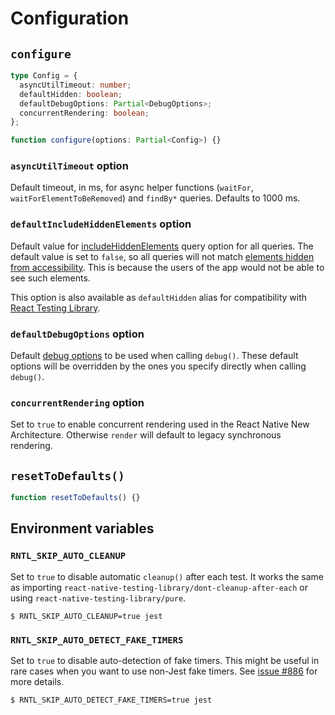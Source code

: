# Configuration

## `configure`

```ts
type Config = {
  asyncUtilTimeout: number;
  defaultHidden: boolean;
  defaultDebugOptions: Partial<DebugOptions>;
  concurrentRendering: boolean;
};

function configure(options: Partial<Config>) {}
```

### `asyncUtilTimeout` option

Default timeout, in ms, for async helper functions (`waitFor`, `waitForElementToBeRemoved`) and `findBy*` queries. Defaults to 1000 ms.

### `defaultIncludeHiddenElements` option

Default value for [includeHiddenElements](docs/api/queries#includehiddenelements-option) query option for all queries. The default value is set to `false`, so all queries will not match [elements hidden from accessibility](#ishiddenfromaccessibility). This is because the users of the app would not be able to see such elements.

This option is also available as `defaultHidden` alias for compatibility with [React Testing Library](https://testing-library.com/docs/dom-testing-library/api-configuration/#defaulthidden).

### `defaultDebugOptions` option

Default [debug options](#debug) to be used when calling `debug()`. These default options will be overridden by the ones you specify directly when calling `debug()`.

### `concurrentRendering` option

Set to `true` to enable concurrent rendering used in the React Native New Architecture. Otherwise `render` will default to legacy synchronous rendering.

## `resetToDefaults()`

```ts
function resetToDefaults() {}
```

## Environment variables

### `RNTL_SKIP_AUTO_CLEANUP`

Set to `true` to disable automatic `cleanup()` after each test. It works the same as importing `react-native-testing-library/dont-cleanup-after-each` or using `react-native-testing-library/pure`.

```shell
$ RNTL_SKIP_AUTO_CLEANUP=true jest
```

### `RNTL_SKIP_AUTO_DETECT_FAKE_TIMERS`

Set to `true` to disable auto-detection of fake timers. This might be useful in rare cases when you want to use non-Jest fake timers. See [issue #886](https://github.com/callstack/react-native-testing-library/issues/886) for more details.

```shell
$ RNTL_SKIP_AUTO_DETECT_FAKE_TIMERS=true jest
```
